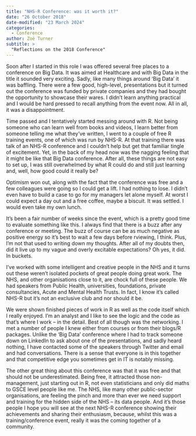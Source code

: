 ```yaml
---
title: "NHS-R Conference: was it worth it?"
date: "26 October 2018"
date-modified: "23 March 2024"
categories:
  - Conference
author: Zoë Turner
subtitle: >
  "Reflections on the 2018 Conference"
---
```


Soon after I started in this role I was offered several free places to a conference on Big Data. It was aimed at Healthcare and with Big Data in the title it sounded very exciting. Sadly, like many things around ‘Big Data’ it was baffling. There were a few good, high-level, presentations but it turned out the conference was funded by private companies and they had bought the opportunity to showcase their wares. I didn’t learn anything practical and I would be hard pressed to recall anything from the event now. All in all, it was a disappointment.

Time passed and I tentatively started messing around with R. Not being someone who can learn well from books and videos, I learn better from someone telling me what they’ve written, I went to a couple of free R training events, one of which was run by NHS-R. At that training there was talk of an NHS-R conference and I couldn’t help but get that familiar tingle of excitement. Yet, in the back of my head now was the nagging feeling that it might be like that Big Data conference. After all, these things are not easy to set up, I was still overwhelmed by what R could do and still just learning and, well, how good could it really be?

Optimism won out, along with the fact that the conference was free and a few colleagues were going so I could get a lift. I had nothing to lose. I didn’t even have to build a case to go for my managers let alone myself. At worst I could expect a day out and a free coffee, maybe a biscuit. It was settled. I would even take my own lunch.

It’s been a fair number of weeks since the event, which is a pretty good time to evaluate something like this. I always find that there is a buzz after any conference or meeting. The buzz of course can be as much negative as positive energy so it’s best to wait a few days before rviewing, I think. Plus, I’m not that used to writing down my thoughts. After all of my doubts then, did it live up to my vague and overly excitable expectations? Oh yes, it did. In buckets.

I’ve worked with some intelligent and creative people in the NHS and it turns out these weren’t isolated pockets of great people doing great work. The NHS, and other organisations close to it, are chock full of these people. We had speakers from Public Health, universities, foundations, private consultancies, Acute and Mental Health Trusts. In fact, I know it’s called NHS-R but it’s not an exclusive club and nor should it be.

We were shown finished pieces of work in R as well as the code itself which I really enjoyed. I’m an analyst and I like to see the logic and the code as that’s where I work – in the detail. Best of all though was the networking. I met a number of people I knew either from courses or from their blogs/R packages. Unlike the ‘Big Data’ conference where I had to track someone down on LinkedIn to ask about one of the presentations, and sadly heard nothing, I have contacted some of the speakers through Twitter and email and had conversations. There is a sense that everyone is in this together and that competitive edge you sometimes get in IT is notably missing.

The other great thing about this conference was that it was free and that should not be underestimated. Being free, it attracted those non-management, just starting out in R, not even statisticians and only did maths to GSCE level people like me. The NHS, like many other public-sector organisations, are feeling the pinch and more than ever we need support and training for the hidden side of the NHS – its data people. And it’s those people I hope you will see at the next NHS-R conference showing their achievements and sharing their enthusiasm, because, whilst this was a training/conference event, really it was the coming together of a community.
